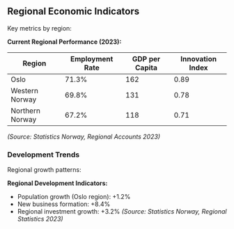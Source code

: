 ## Regional Economic Indicators

Key metrics by region:

**Current Regional Performance (2023):**

| Region | Employment Rate | GDP per Capita | Innovation Index |
|--------|----------------|----------------|------------------|
| Oslo | 71.3% | 162 | 0.89 |
| Western Norway | 69.8% | 131 | 0.78 |
| Northern Norway | 67.2% | 118 | 0.71 |
*(Source: Statistics Norway, Regional Accounts 2023)*

### Development Trends

Regional growth patterns:

**Regional Development Indicators:**
- Population growth (Oslo region): +1.2%
- New business formation: +8.4%
- Regional investment growth: +3.2%
*(Source: Statistics Norway, Regional Statistics 2023)* 